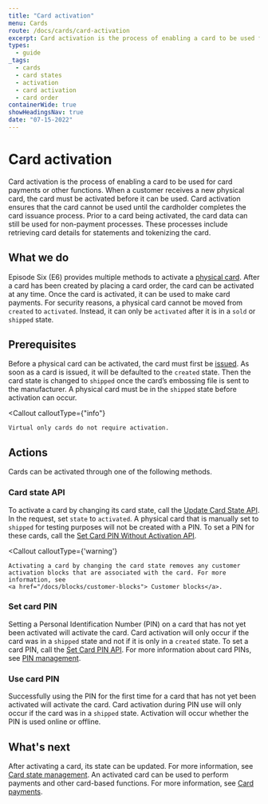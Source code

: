 ```yaml
---
title: "Card activation"
menu: Cards
route: /docs/cards/card-activation
excerpt: Card activation is the process of enabling a card to be used for card payments.
types: 
  - guide
_tags:
  - cards
  - card states
  - activation
  - card activation
  - card order
containerWide: true
showHeadingsNav: true
date: "07-15-2022"
---
```



# Card activation

Card activation is the process of enabling a card to be used for card payments or other functions. When a customer receives a new physical card, the card must be activated before it can be used. Card activation ensures that the card cannot be used until the cardholder completes the card issuance process. Prior to a card being activated, the card data can still be used for non-payment processes. These processes include retrieving card details for statements and tokenizing the card.

## What we do

Episode Six (E6) provides multiple methods to activate a [physical card](/docs/cards/physical-cards). After a card has been created by placing a card order, the card can be activated at any time. Once the card is activated, it can be used to make card payments. For security reasons, a physical card cannot be moved from `created` to `activated`. Instead, it can only be `activated` after it is in a `sold` or `shipped` state.

## Prerequisites

Before a physical card can be activated, the card must first be [issued](/docs/cards/issuance-overview). As soon as a card is issued, it will be defaulted to the `created` state. Then the card state is changed to `shipped` once the card’s embossing file is sent to the manufacturer. A physical card must be in the `shipped` state before activation can occur.

<Callout
    calloutType={"info"}
>
    Virtual only cards do not require activation.
</Callout>

## Actions

Cards can be activated through one of the following methods.

### Card state API

To activate a card by changing its card state, call the [Update Card State API](/tech-specs/cards/card-state-management/api?#operation/net.e6tech.h3.middletier.api.v1.partner.customer.CardAPI_changeCardState_PUT). In the request, set `state` to `activated`.  A physical card that is manually set to `shipped` for testing purposes will not be created with a PIN. To set a PIN for these cards, call the [Set Card PIN Without Activation API](/tech-specs/cards/card-pins/api?#operation/net.e6tech.h3.middletier.api.v1.partner.customer.CardAPI_setPinNoActivation_POST).

<Callout
    calloutType={'warning'}
>
    Activating a card by changing the card state removes any customer activation blocks that are associated with the card. For more information, see
    <a href="/docs/blocks/customer-blocks"> Customer blocks</a>.
</Callout>

### Set card PIN

Setting a Personal Identification Number (PIN) on a card that has not yet been activated will activate the card. Card activation will only occur if the card was in a `shipped` state and not if it is only in a `created` state. To set a card PIN, call the [Set Card PIN API](/tech-specs/cards/card-pins/api?#operation/net.e6tech.h3.middletier.api.v1.partner.customer.CardAPI_setPin_POST). For more information about card PINs, see [PIN management](/docs/cards/pin-management).

### Use card PIN 

Successfully using the PIN for the first time for a card that has not yet been activated will activate the card. Card activation during PIN use will only occur if the card was in a `shipped` state. Activation will occur whether the PIN is used online or offline.

## What's next

After activating a card, its state can be updated. For more information, see [Card state management](/docs/cards/card-state-management). An activated card can be used to perform payments and other card-based functions. For more information, see [Card payments](/docs/cards/card-payments).
